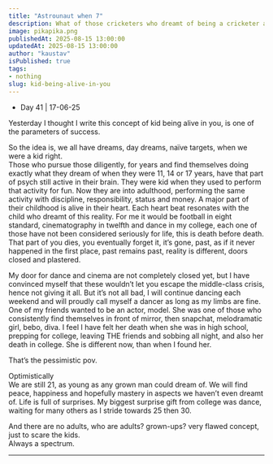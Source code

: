 ```yaml
---
title: "Astrounaut when 7"
description: What of those cricketers who dreamt of being a cricketer at 3.
image: pikapika.png
publishedAt: 2025-08-15 13:00:00
updatedAt: 2025-08-15 13:00:00
author: "kaustav"
isPublished: true
tags: 
- nothing
slug: kid-being-alive-in-you
---
```




- Day 41 | 17-06-25

Yesterday I thought I write this concept of kid being alive in you, is one of the parameters of success.

So the idea is, we all have dreams, day dreams, naïve targets, when we were a kid right.  
Those who pursue those diligently, for years and find themselves doing exactly what they dream of when they were 11, 14 or 17 years, have that part of psych still active in their brain. They were kid when they used to perform that activity for fun. Now they are into adulthood, performing the same activity with discipline, responsibility, status and money. A major part of their childhood is alive in their heart. Each heart beat resonates with the child who dreamt of this reality.
For me it would be football in eight standard, cinematography in twelfth and dance in my college, each one of those have not been considered seriously for life, this is death before death. That part of you dies, you eventually forget it, it’s gone, past, as if it never happened in the first place, past remains past, reality is different, doors closed and plastered.  

My door for dance and cinema are not completely closed yet, but I have convinced myself that these wouldn’t let you escape the middle-class crisis, hence not giving it all. But it’s not all bad, I will continue dancing each weekend and will proudly call myself a dancer as long as my limbs are fine.
One of my friends wanted to be an actor, model. She was one of those who consistently find themselves in front of mirror, then snapchat, melodramatic girl, bebo, diva. I feel I have felt her death when she was in high school, prepping for college, leaving THE friends and sobbing all night, and also her death in college. She is different now, than when I found her.  

That’s the pessimistic pov.

Optimistically  
We are still 21, as young as any grown man could dream of. We will find peace, happiness and hopefully mastery in aspects we haven’t even dreamt of. Life is full of surprises. My biggest surprise gift from college was dance, waiting for many others as I stride towards 25 then 30. 

And there are no adults, who are adults? grown-ups? very flawed concept, just to scare the kids.  
Always a spectrum. 



---


